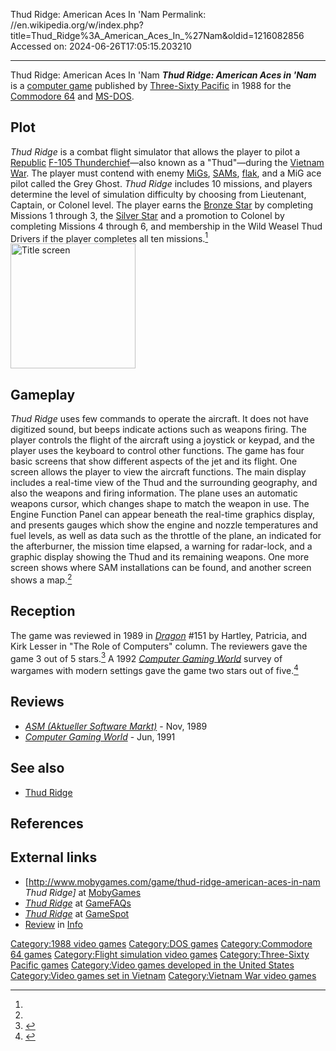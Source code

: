 Thud Ridge: American Aces In 'Nam
Permalink: //en.wikipedia.org/w/index.php?title=Thud_Ridge%3A_American_Aces_In_%27Nam&oldid=1216082856
Accessed on: 2024-06-26T17:05:15.203210



------
Thud Ridge: American Aces In 'Nam
{{Infobox video game
| title          = 
| image          = Thud Ridge American Aces In 'Nam.jpg
| caption        = 
| developer      = Acme Animation
| publisher      = [[Three-Sixty Pacific]]
| released       = {{Video game release|NA|1988}}
| genre          = [[Flight simulation]]
| modes          = [[single-player video game|Single-player]]
| platforms      = [[Commodore 64]], [[MS-DOS]]
| designer       = Dave O'Mally<br>Tris Orendorff<br>Brian Hilchie
| artist         = Gordon Dean Griffiths<br>Dan Hoecke
| composer       = Krisjan Hatlelid<br>Krishna Bera
}}
'''''Thud Ridge: American Aces in 'Nam''''' is a [[computer game]] published by [[Three-Sixty Pacific]] in 1988 for the [[Commodore 64]] and [[MS-DOS]].

==Plot==
''Thud Ridge'' is a combat flight simulator that allows the player to pilot a [[Republic Aviation|Republic]] [[F-105 Thunderchief]]—also known as a "Thud"—during the [[Vietnam War]]. The player must contend with enemy [[Mikoyan|MiGs]], [[Surface-to-air missile|SAMs]], [[Anti-aircraft warfare|flak]], and a MiG ace pilot called the Grey Ghost. ''Thud Ridge'' includes 10 missions, and players determine the level of simulation difficulty by choosing from Lieutenant, Captain, or Colonel level. The player earns the [[Bronze Star Medal|Bronze Star]] by completing Missions 1 through 3, the [[Silver Star]] and a promotion to Colonel by completing Missions 4 through 6, and membership in the Wild Weasel Thud Drivers if the player completes all ten missions.<ref name="Dragon151"/>
[[Image:ThudRudgeTitleScreenC64.gif|200px|thumb|Title screen]]

==Gameplay==
''Thud Ridge'' uses few commands to operate the aircraft. It does not have digitized sound, but beeps indicate actions such as weapons firing. The player controls the flight of the aircraft using a joystick or keypad, and the player uses the keyboard to control other functions. The game has four basic screens that show different aspects of the jet and its flight. One screen allows the player to view the aircraft functions. The main display includes a real-time view of the Thud and the surrounding geography, and also the weapons and firing information. The plane uses an automatic weapons cursor, which changes shape to match the weapon in use. The Engine Function Panel can appear beneath the real-time graphics display, and presents gauges which show the engine and nozzle temperatures and fuel levels, as well as data such as the throttle of the plane, an indicated for the afterburner, the mission time elapsed, a warning for radar-lock, and a graphic display showing the Thud and its remaining weapons. One more screen shows where SAM installations can be found, and another screen shows a map.<ref name="Dragon151"/>

==Reception==
The game was reviewed in 1989 in ''[[Dragon (magazine)|Dragon]]'' #151 by Hartley, Patricia, and Kirk Lesser in "The Role of Computers" column. The reviewers gave the game 3 out of 5 stars.<ref name="Dragon151">{{cite journal
|title=The Role of Computers
|last1=Lesser|last2=Lesser|last3=Lesser|first1=Hartley|first2=Patricia|first3=Kirk
|journal=Dragon
|issue=151
|date=November 1989
|pages=52–56}}</ref> A 1992 ''[[Computer Gaming World]]'' survey of wargames with modern settings gave the game two stars out of five.<ref name="brooks199206">{{cite magazine | url=http://www.cgwmuseum.org/galleries/index.php?year=1992&pub=2&id=95 | title=The Modern Games: 1950 - 2000 | magazine=Computer Gaming World | date=June 1992 | accessdate=24 November 2013 | author=Brooks, M. Evan | pages=120}}</ref>

==Reviews==
* ''[[Aktueller Software Markt|ASM (Aktueller Software Markt)]]'' - Nov, 1989
* ''[[Computer Gaming World]]'' - Jun, 1991

==See also==
* [[Thud Ridge]]

==References==
{{reflist}}

==External links==
* [http://www.mobygames.com/game/thud-ridge-american-aces-in-nam ''Thud Ridge]'' at [[MobyGames]]
* [http://www.gamefaqs.com/computer/c64/home/917014.html ''Thud Ridge''] at [[GameFAQs]]
* [http://www.gamespot.com/c64/strategy/thudridgeamericanacesinnam/index.html ''Thud Ridge''] at [[GameSpot]]
* [https://archive.org/details/info-magazine-31/page/n53/mode/2up Review] in [[.info (magazine)|Info]]

[[Category:1988 video games]]
[[Category:DOS games]]
[[Category:Commodore 64 games]]
[[Category:Flight simulation video games]]
[[Category:Three-Sixty Pacific games]]
[[Category:Video games developed in the United States]]
[[Category:Video games set in Vietnam]]
[[Category:Vietnam War video games]]